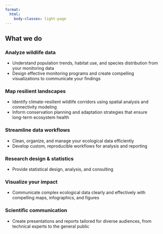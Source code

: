 ```yaml
---
format:
  html:
    body-classes: light-page
---
```


## What we do

### Analyze wildlife data {#analyze-wildlife-data}
-   Understand population trends, habitat use, and species distribution from your monitoring data
-   Design effective monitoring programs and create compelling visualizations to communicate your findings

### Map resilient landscapes {#map-resilient-landscapes}
-   Identify climate-resilient wildlife corridors using spatial analysis and connectivity modeling
-   Inform conservation planning and adaptation strategies that ensure long-term ecosystem health

### Streamline data workflows {#streamline-data-workflows}
-   Clean, organize, and manage your ecological data efficiently
-   Develop custom, reproducible workflows for analysis and reporting

### Research design & statistics {#research-design-statistics}
-   Provide statistical design, analysis, and consulting

### Visualize your impact {#visualize-your-impact}
-   Communicate complex ecological data clearly and effectively with compelling maps, infographics, and figures


### Scientific communication {#scientific-communication}
-   Create presentations and reports tailored for diverse audiences, from technical experts to the general public
